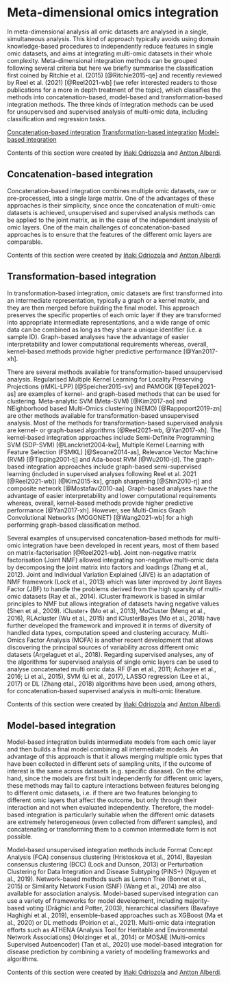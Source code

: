 # Meta-dimensional omics integration {#meta-dimensional-omics-integration}

In meta-dimensional analysis all omic datasets are analysed in a single, simultaneous analysis. This kind of approach typically avoids using domain knowledge-based procedures to independently reduce features in single omic datasets, and aims at integrating multi-omic datasets in their whole complexity. Meta-dimensional integration methods can be grouped following several criteria but here we briefly summarise the classification first coined by Ritchie et al. (2015) [@Ritchie2015-qe] and recently reviewed by Reel et al. (2021) [@Reel2021-wb] (we refer interested readers to those publications for a more in depth treatment of the topic), which classifies the methods into concatenation-based, model-based and transformation-based integration methods. The three kinds of integration methods can be used for unsupervised and supervised analysis of multi-omic data, including classification and regression tasks.

[Concatenation-based integration](#multi-staged-omics-integration-concatenation-based)
[Transformation-based integration](#multi-staged-omics-integration-transformation-based)
[Model-based integration](#multi-staged-omics-integration-model-based)

:::: {.authorbox}
Contents of this section were created by [Iñaki Odriozola](#inaki-odriozola) and [Antton Alberdi](#antton-alberdi).
:::

## Concatenation-based integration {#multi-staged-omics-integration-concatenation-based}

Concatenation-based integration combines multiple omic datasets, raw or pre-processed, into a single large matrix. One of the advantages of these approaches is their simplicity, since once the concatenation of multi-omic datasets is achieved, unsupervised and supervised analysis methods can be applied to the joint matrix, as in the case of the independent analysis of omic layers. One of the main challenges of concatenation-based approaches is to ensure that the features of the different omic layers are comparable.

:::: {.authorbox}
Contents of this section were created by [Iñaki Odriozola](#inaki-odriozola) and [Antton Alberdi](#antton-alberdi).
:::

## Transformation-based integration {#multi-staged-omics-integration-transformation-based}

In transformation-based integration, omic datasets are first transformed into an intermediate representation, typically a graph or a kernel matrix, and they are then merged before building the final model. This approach preserves the specific properties of each omic layer if they are transformed into appropriate intermediate representations, and a wide range of omic data can be combined as long as they share a unique identifier (i.e. a sample ID). Graph-based analyses have the advantage of easier interpretability and lower computational requirements whereas, overall, kernel-based methods provide higher predictive performance [@Yan2017-xh].

There are several methods available for transformation-based unsupervised analysis. Regularised Multiple Kernel Learning for Locality Preserving Projections (rMKL-LPP) [@Speicher2015-sv] and PAMOGK [@Tepeli2021-as] are examples of kernel- and graph-based methods that can be used for clustering. Meta-analytic SVM (Meta-SVM) [@Kim2017-ao] and NEighborhood based Multi-Omics clustering (NEMO) [@Rappoport2019-zn] are other methods available for transformation-based unsupervised analysis. Most of the methods for transformation-based supervised analysis are kernel- or graph-based algorithms [@Reel2021-wb, @Yan2017-xh]. The kernel-based integration approaches include Semi-Definite Programming SVM (SDP-SVM) [@Lanckriet2004-kw], Multiple Kernel Learning with Feature Selection (FSMKL) [@Seoane2014-as], Relevance Vector Machine (RVM) [@Tipping2001-tj] and Ada-boost RVM [@Wu2010-jd]. The graph-based integration approaches include graph-based semi-supervised learning (included in supervised analyses following Reel et al. 2021 [@Reel2021-wb]) [@Kim2015-kx], graph sharpening [@Shin2010-rj] and composite network [@Mostafavi2010-aa]. Graph-based analyses have the advantage of easier interpretability and lower computational requirements whereas, overall, kernel-based methods provide higher predictive performance [@Yan2017-xh]. However, see Multi-Omics Graph Convolutional Networks (MOGONET) [@Wang2021-wb] for a high performing graph-based classification method.

Several examples of unsupervised concatenation-based methods for multi-omic integration have been developed in recent years, most of them based on matrix-factorisation [@Reel2021-wb]. Joint non-negative matrix factorisation (Joint NMF) allowed integrating non-negative multi-omic data by decomposing the joint matrix into factors and loadings (Zhang et al., 2012). Joint and Individual Variation Explained (JIVE) is an adaptation of NMF framework (Lock et al., 2013) which was later improved by Joint Bayes Factor (JBF) to handle the problems derived from the high sparsity of multi-omic datasets (Ray et al., 2014). iCluster framework is based in similar principles to NMF but allows integration of datasets having negative values (Shen et al., 2009). iCluster+ (Mo et al., 2013), MoCluster (Meng et al., 2016), RLAcluster (Wu et al., 2015) and iClusterBayes (Mo et al., 2018) have further developed the framework and improved it in terms of diversity of handled data types, computation speed and clustering accuracy. Multi-Omics Factor Analysis (MOFA) is another recent development that allows discovering the principal sources of variability across different omic datasets (Argelaguet et al., 2018). Regarding supervised analyses, any of the algorithms for supervised analysis of single omic layers can be used to analyse concatenated multi omic data. RF (Fan et al., 2011; Acharjee et al., 2016; Li et al., 2015), SVM (Li et al., 2017), LASSO regression  (Lee et al., 2017) or DL (Zhang etal., 2018) algorithms have been used, among others, for concatenation-based supervised analysis in multi-omic literature.  

:::: {.authorbox}
Contents of this section were created by [Iñaki Odriozola](#inaki-odriozola) and [Antton Alberdi](#antton-alberdi).
:::

## Model-based integration {#multi-staged-omics-integration-model-based}

Model-based integration builds intermediate models from each omic layer and then builds a final model combining all intermediate models. An advantage of this approach is that it allows merging multiple omic types that have been collected in different sets of sampling units, if the outcome of interest is the same across datasets (e.g. specific disease). On the other hand, since the models are first built independently for different omic layers, these methods may fail to capture interactions between features belonging to different omic datasets, i.e. if there are two features belonging to different omic layers that affect the outcome, but only through their interaction and not when evaluated independently. Therefore, the model-based integration is particularly suitable when the different omic datasets are extremely heterogeneous (even collected from different samples), and concatenating or transforming them to a common intermediate form is not possible.

Model-based unsupervised integration methods include Format Concept Analysis (FCA) consensus clustering (Hristoskova et al., 2014), Bayesian consensus clustering (BCC) (Lock and Dunson, 2013) or Perturbation Clustering for Data Integration and Disease Subtyping (PINS+) (Nguyen et al., 2019). Network-based methods such as Lemon Tree (Bonnet et al., 2015) or Similarity Network Fusion (SNF) (Wang et al., 2014) are also available for association analysis. Model-based supervised integration can use a variety of frameworks for model development, including majority-based voting (Drăghici and Potter, 2003), hierarchical classifiers (Bavafaye Haghighi et al., 2019), ensemble-based approaches such as XGBoost (Ma et al., 2020) or DL methods (Poirion et al., 2021). Multi-omic data integration efforts such as ATHENA (Analysis Tool for Heritable and Environmental Network Associations) (Holzinger et al., 2014) or MOSAE (Multi-omics Supervised Autoencoder) (Tan et al., 2020) use model-based integration for disease prediction by combining a variety of modelling frameworks and algorithms.

:::: {.authorbox}
Contents of this section were created by [Iñaki Odriozola](#inaki-odriozola) and [Antton Alberdi](#antton-alberdi).
:::
